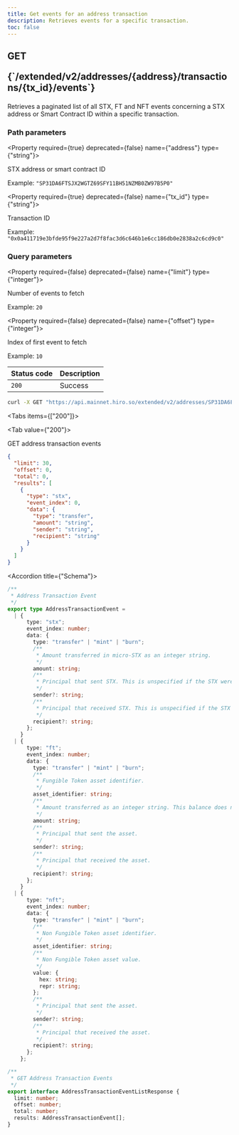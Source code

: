 ```yaml
---
title: Get events for an address transaction
description: Retrieves events for a specific transaction.
toc: false
---
```




<Root>

<API>

<div className='flex-1'>

<h2 className="not-prose mb-2 inline-flex items-center gap-3 font-mono">
  <div className="rounded-lg border px-1 py-0.5 text-xs font-medium border-green-400/50 bg-green-400/20 text-green-600 dark:text-green-400">
    GET
  </div>
  <p className="text-xs break-words overflow-hidden w-[95%]">{`/extended/v2/addresses/{address}/transactions/{tx_id}/events`}</p>
</h2>

Retrieves a paginated list of all STX, FT and NFT events concerning a STX address or Smart Contract ID within a specific transaction.

### Path parameters

<Property required={true} deprecated={false} name={"address"} type={"string"}>

STX address or smart contract ID

<span>Example:  `"SP31DA6FTSJX2WGTZ69SFY11BH51NZMB0ZW97B5P0"`</span>

</Property>

<Property required={true} deprecated={false} name={"tx_id"} type={"string"}>

Transaction ID

<span>Example:  `"0x0a411719e3bfde95f9e227a2d7f8fac3d6c646b1e6cc186db0e2838a2c6cd9c0"`</span>

</Property>

### Query parameters

<Property required={false} deprecated={false} name={"limit"} type={"integer"}>

Number of events to fetch

<span>Example:  `20`</span>

</Property>

<Property required={false} deprecated={false} name={"offset"} type={"integer"}>

Index of first event to fetch

<span>Example:  `10`</span>

</Property>

| Status code | Description |
| :----------- | :----------- |
| `200` | Success |

</div>

<APIExample>

```bash title="curl"
curl -X GET "https://api.mainnet.hiro.so/extended/v2/addresses/SP31DA6FTSJX2WGTZ69SFY11BH51NZMB0ZW97B5P0/transactions/0x0a411719e3bfde95f9e227a2d7f8fac3d6c646b1e6cc186db0e2838a2c6cd9c0/events"
```

<Tabs items={["200"]}>

<Tab value={"200"}>

GET address transaction events

```json title="Example response"
{
  "limit": 30,
  "offset": 0,
  "total": 0,
  "results": [
    {
      "type": "stx",
      "event_index": 0,
      "data": {
        "type": "transfer",
        "amount": "string",
        "sender": "string",
        "recipient": "string"
      }
    }
  ]
}
```

<Accordions>

<Accordion title={"Schema"}>

```ts
/**
 * Address Transaction Event
 */
export type AddressTransactionEvent =
  | {
      type: "stx";
      event_index: number;
      data: {
        type: "transfer" | "mint" | "burn";
        /**
         * Amount transferred in micro-STX as an integer string.
         */
        amount: string;
        /**
         * Principal that sent STX. This is unspecified if the STX were minted.
         */
        sender?: string;
        /**
         * Principal that received STX. This is unspecified if the STX were burned.
         */
        recipient?: string;
      };
    }
  | {
      type: "ft";
      event_index: number;
      data: {
        type: "transfer" | "mint" | "burn";
        /**
         * Fungible Token asset identifier.
         */
        asset_identifier: string;
        /**
         * Amount transferred as an integer string. This balance does not factor in possible SIP-010 decimals.
         */
        amount: string;
        /**
         * Principal that sent the asset.
         */
        sender?: string;
        /**
         * Principal that received the asset.
         */
        recipient?: string;
      };
    }
  | {
      type: "nft";
      event_index: number;
      data: {
        type: "transfer" | "mint" | "burn";
        /**
         * Non Fungible Token asset identifier.
         */
        asset_identifier: string;
        /**
         * Non Fungible Token asset value.
         */
        value: {
          hex: string;
          repr: string;
        };
        /**
         * Principal that sent the asset.
         */
        sender?: string;
        /**
         * Principal that received the asset.
         */
        recipient?: string;
      };
    };

/**
 * GET Address Transaction Events
 */
export interface AddressTransactionEventListResponse {
  limit: number;
  offset: number;
  total: number;
  results: AddressTransactionEvent[];
}

```

</Accordion>

</Accordions>

</Tab>

</Tabs>

</APIExample>

</API>

</Root>
